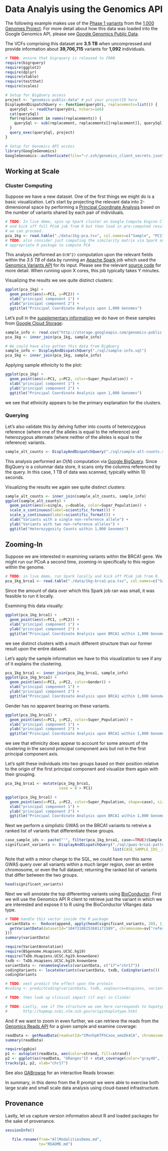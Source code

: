 <!-- R Markdown Documentation, DO NOT EDIT THE PLAIN MARKDOWN VERSION OF THIS FILE -->

<!-- Copyright 2014 Google Inc. All rights reserved. -->

<!-- Licensed under the Apache License, Version 2.0 (the "License"); -->
<!-- you may not use this file except in compliance with the License. -->
<!-- You may obtain a copy of the License at -->

<!--     http://www.apache.org/licenses/LICENSE-2.0 -->

<!-- Unless required by applicable law or agreed to in writing, software -->
<!-- distributed under the License is distributed on an "AS IS" BASIS, -->
<!-- WITHOUT WARRANTIES OR CONDITIONS OF ANY KIND, either express or implied. -->
<!-- See the License for the specific language governing permissions and -->
<!-- limitations under the License. -->

Data Analyis using the Genomics API
===================================

The following example makes use of the [Phase 1 variants](http://ftp.1000genomes.ebi.ac.uk/vol1/ftp/release/20110521/README.phase1_integrated_release_version3_20120430) from the [1,000 Genomes Project](http://www.1000genomes.org/).  For more detail about how this data was loaded into the Google Genomics API, please see [Google Genomics Public Data](http://developers.google.com/genomics/datasets/1000-genomes-phase-1).

The VCFs comprising this dataset are **3.5 TB** when uncompressed and provide information about **39,706,715** variants for **1,092** individuals.

```r
# TODO: ensure that bigrquery is released to CRAN
require(bigrquery)
require(ggplot2)
require(dplyr)
require(xtable)
require(testthat)
require(scales)

# Setup for BigQuery access
project <- "genomics-public-data" # put your projectID here
DisplayAndDispatchQuery <- function(queryUri, replacements=list()) {
  querySql <- readChar(queryUri, nchars=1e6)
  cat(querySql)
  for(replacement in names(replacements)) {
    querySql <- sub(replacement, replacements[[replacement]], querySql, fixed=TRUE)
  }
  query_exec(querySql, project)
}

# Setup for Genomics API access
library(GoogleGenomics)
GoogleGenomics::authenticate(file="~/.ssh/genomics_client_secrets.json")
```

Working at Scale
-------------------

### Cluster Computing

Suppose we have a new dataset.  One of the first things we might do is a basic visualization.  Let's start by projecting the relevant data into 2-dimensional space by performing a [Principal Coordinate Analysis](http://occamstypewriter.org/boboh/2012/01/17/pca_and_pcoa_explained/) based on the number of variants shared by each pair of individuals.
```r
# TODO: In live demo, spin up Spark cluster on Google Compute Engine Click-to-deploy
# and kick off full PCoA job from R but then load in pre-computed results so that 
# we can proceed.
pca_1kg <- read.table("./data/1kg-pca.tsv", col.names=c("Sample", "PC1", "PC2"))
# TODO: also consider just computing the similarity matrix via Spark and use the
# appropriate R package to compute PCA
```
This analysis performed an `O(N^2)` computation upon the relevant fields within the *3.5 TB* of data by running an [Apache Spark](http://spark.apache.org/) job which used the [Genomics Variants API](https://developers.google.com/genomics/v1beta/reference/variants) for its input.  Please see the relevant [source code](https://github.com/googlegenomics/spark-examples/blob/master/src/main/scala/com/google/cloud/genomics/spark/examples/VariantsPca.scala#L37) for more detail.  When running upon X cores, this job typically takes Y minutes. 

Visualizing the results we see quite distinct clusters:
```r
ggplot(pca_1kg) +
  geom_point(aes(x=PC1, y=PC2)) +
  xlab("principal component 1") +
  ylab("principal component 2") +
  ggtitle("Principal Coordinate Analysis upon 1,000 Genomes")
```

Let's pull in the [supplementary information](http://ftp.1000genomes.ebi.ac.uk/vol1/ftp/technical/working/20130606_sample_info/README_20130606_sample_info) we do have on these samples from [Google Cloud Storage](https://developers.google.com/storage/):
```r
sample_info <- read.csv("http://storage.googleapis.com/genomics-public-data/1000-genomes/other/sample_info/sample_info.csv")
pca_1kg <- inner_join(pca_1kg, sample_info)
```

```r
# We could have also gotten this data from BigQuery
sample_info <- DisplayAndDispatchQuery("./sql/sample-info.sql")
pca_1kg <- inner_join(pca_1kg, sample_info)
```

Applying sample ethnicity to the plot:
```r
ggplot(pca_1kg) +
  geom_point(aes(x=PC1, y=PC2, color=Super_Population)) +
  xlab("principal component 1") +
  ylab("principal component 2") +
  ggtitle("Principal Coordinate Analysis upon 1,000 Genomes")
```

we see that ethnicity appears to be the primary explanation for the clusters.

### Querying

Let's also validate this by delving futher into counts of heterozygous reference (where one of the alleles is equal to the reference) and heterozygous 
alternate (where neither of the alleles is equal to the reference) variants.
```r
sample_alt_counts <- DisplayAndDispatchQuery("./sql/sample-alt-counts.sql")
```
This analysis performed an $O(N)$ computation via [Google BigQuery](https://developers.google.com/bigquery/).  Since BigQuery is a columnar data store, it scans only the columns referenced by the query.  In this case, 1 TB of data was scanned, typically within 10 seconds.

Visualizing the results we again see quite distinct clusters:
```r
sample_alt_counts <- inner_join(sample_alt_counts, sample_info)
ggplot(sample_alt_counts) +
  geom_point(aes(x=single, y=double, color=Super_Population)) +
  scale_x_continuous(label=scientific_format()) +
  scale_y_continuous(label=scientific_format()) +
  xlab("Variants with a single non-reference allele") +
  ylab("Variants with two non-reference alleles") +
  ggtitle("Heterozygosity Counts within 1,000 Genomes")
```

Zooming-In
------------------------

Suppose we are interested in examining variants within the BRCA1 gene.  We might run our PCoA a second time, zooming-in specifically to this region within the genome.

```r
# TODO: in live demo, run Spark locally and kick off PCoA job from R.
pca_1kg_brca1 <- read.table("./data/1kg-brca1-pca.tsv", col.names=c("Sample", "PC1", "PC2"))
```
Since the amount of data over which this Spark job ran was small, it was feasible to run it locally.

Examining this data visually:
```r
ggplot(pca_1kg_brca1) +
  geom_point(aes(x=PC1, y=PC2)) +
  xlab("principal component 1") +
  ylab("principal component 2") +
  ggtitle("Principal Coordinate Analysis upon BRCA1 within 1,000 Genomes")
```

we see distinct clusters with a much different structure than our former result upon the entire dataset.  

Let's apply the sample information we have to this visualization to see if any of it explains the clustering.
```r
pca_1kg_brca1 <- inner_join(pca_1kg_brca1, sample_info)
ggplot(pca_1kg_brca1) +
  geom_point(aes(x=PC1, y=PC2, color=Gender)) +
  xlab("principal component 1") +
  ylab("principal component 2") +
  ggtitle("Principal Coordinate Analysis upon BRCA1 within 1,000 Genomes")
```
Gender has no apparent bearing on these variants.

```r
ggplot(pca_1kg_brca1) +
  geom_point(aes(x=PC1, y=PC2, color=Super_Population)) +
  xlab("principal component 1") +
  ylab("principal component 2") +
  ggtitle("Principal Coordinate Analysis upon BRCA1 within 1,000 Genomes")
```

we see that ethnicity does appear to account for some amount of the clustering in the second principal component axis but not in the first principal component axis.

Let's split these individuals into two groups based on their position relative to the origin of the first principal component and visualize them again with their grouping.
```r
pca_1kg_brca1 <- mutate(pca_1kg_brca1, 
                        case = 0 > PC1)
```
```r
ggplot(pca_1kg_brca1) +
  geom_point(aes(x=PC1, y=PC2, color=Super_Population, shape=case), size=3) +
  xlab("principal component 1") +
  ylab("principal component 2") +
  ggtitle("Principal Coordinate Analysis upon BRCA1 within 1,000 Genomes")
```

Next we perform a simplistic GWAS on the BRCA1 variants to retreive a ranked list of variants that differentiate these groups.
```r
case_sample_ids <- paste("'", filter(pca_1kg_brca1, case==TRUE)$Sample, "'", sep="", collapse=",")
significant_variants <- DisplayAndDispatchQuery("./sql/gwas-brca1-pattern.sql",
                                                list(CASE_SAMPLE_IDS__=case_sample_ids))
```
Note that with a minor change to the SQL, we could have run this same GWAS query over all variants within a much larger region, over an entire chromosome, or even the full dataset; returning the ranked list of variants that differ between the two groups.
```r
head(significant_variants)
```

Next we will annotate the top differenting variants using [BioConductor](http://www.bioconductor.org/).  First we will use the Genomics API R client to retrieve just the variant in which we are interested and expose it to R using the BioConductor VRanges data type.
```r
# TODO handle this vector inside the R package
variantData <-  Reduce(append, apply(head(significant_variants, 20), 1, function(sv) {
  getVariantData(datasetId="10473108253681171589", chromosome=sv["reference_name"], start=sv["start"], end=sv["end"])
}))
summary(variantData)

```

```r
require(VariantAnnotation)
require(BSgenome.Hsapiens.UCSC.hg19)
require(TxDb.Hsapiens.UCSC.hg19.knownGene)
txdb <- TxDb.Hsapiens.UCSC.hg19.knownGene
variantData <- renameSeqlevels(variantData, c("17"="chr17"))
codingVariants <- locateVariants(variantData, txdb, CodingVariants())
codingVariants

# TODO: next predict the effect upon the protein
#coding <- predictCoding(variantData, txdb, seqSource=Hsapiens, variantData$ALT)

# TODO: then look up clinical impact (if any) in ClinVar

# TODO: Lastly, see if the structure we see here corresponds to hapotypes 
#       http://hapmap.ncbi.nlm.nih.gov/originhaplotype.html
```

And if we want to zoom in even further, we can retrieve the reads from the [Genomics Reads API](https://developers.google.com/genomics/v1beta/reference/readsets) for a given sample and examine coverage:
```r
readData <- getReadData(readsetId="CMvnhpKTFhCxoo_umsDk4CA", chromosome="17", start=41218200, end=41218500)
summary(readData)
```

```r
require(ggbio)
p1 <- autoplot(readData, aes(color=strand, fill=strand))
p2 <- ggplot(as(readData, "GRanges")) + stat_coverage(color="gray40", fill="skyblue")
tracks(p1, p2, xlab="chr17")
```

See also [GABrowse](http://gabrowse.appspot.com/#=&readsetId=CJDmkYn8ChCcnc7i4KaWqmQ&backend=GOOGLE) for an interactive Reads browser.

In summary, in this demo from the R prompt we were able to exercise both large scale and small scale data analysis using cloud-based infrastructure.

Provenance
-------------------
Lastly, let us capture version information about R and loaded packages for the sake of provenance.
```r
sessionInfo()
```

```r
   file.rename(from="AllModalitiesDemo.md", 
               to="README.md")
```
